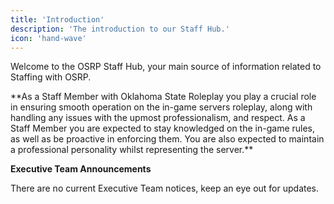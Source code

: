 ```yaml
---
title: 'Introduction'
description: 'The introduction to our Staff Hub.'
icon: 'hand-wave'
---
```


Welcome to the OSRP Staff Hub, your main source of information related to Staffing with OSRP.
<Frame type="glass">
**As a Staff Member with Oklahoma State Roleplay you play a crucial role in ensuring smooth operation on the in-game servers roleplay, along with handling any issues with the upmost professionalism, and respect. As a Staff Member you are expected to stay knowledged on the in-game rules, as well as be proactive in enforcing them. You are also expected to maintain a professional personality whilst representing the server.**
</Frame>

<Info>**Executive Team Announcements**</Info>

<Note>There are no current Executive Team notices, keep an eye out for updates.</Note>
